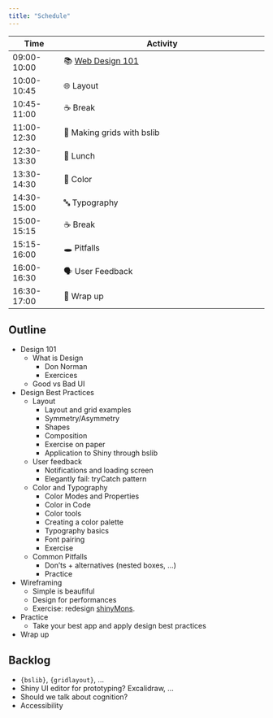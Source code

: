 ```yaml
---
title: "Schedule"
---
```


| Time | Activity |                                                    
|----------|----------------------------------------|
| 09:00-10:00 | 📚 [Web Design 101](./slides/1-introduction/introduction.html) |
| 10:00-10:45 | 🌐 Layout |
| 10:45-11:00 | ☕ Break |
| 11:00-12:30 | 👢 Making grids with bslib | 
| 12:30-13:30 | 🥪 Lunch |
| 13:30-14:30 | 🎨 Color |
| 14:30-15:00 | 🔤 Typography |
| 15:00-15:15 | ☕ Break |
| 15:15-16:00 | 🕳 Pitfalls |
| 16:00-16:30 | 🗣️ User Feedback |
| 16:30-17:00 | 🎁 Wrap up |

## Outline

-   Design 101
    -   What is Design
        -   Don Norman
        -   Exercices
    -   Good vs Bad UI

-   Design Best Practices
    -   Layout
        -   Layout and grid examples
        -   Symmetry/Asymmetry
        -   Shapes
        -   Composition
        -   Exercise on paper
        -   Application to Shiny through bslib
    -   User feedback
        -   Notifications and loading screen
        -   Elegantly fail: tryCatch pattern
    -   Color and Typography
        -   Color Modes and Properties
        -   Color in Code
        -   Color tools
        -   Creating a color palette
        -   Typography basics
        -   Font pairing
        -   Exercise
    -   Common Pitfalls
        -   Don'ts + alternatives (nested boxes, ...)
        -   Practice
-   Wireframing
    -   Simple is beaufiful
    -   Design for performances
    -   Exercise: redesign [shinyMons](https://github.com/DivadNojnarg/shinyMons).
-   Practice
    -   Take your best app and apply design best practices
-   Wrap up

## Backlog

-   `{bslib}`, `{gridlayout}`, ...
-   Shiny UI editor for prototyping? Excalidraw, ...
-   Should we talk about cognition?
-   Accessibility
